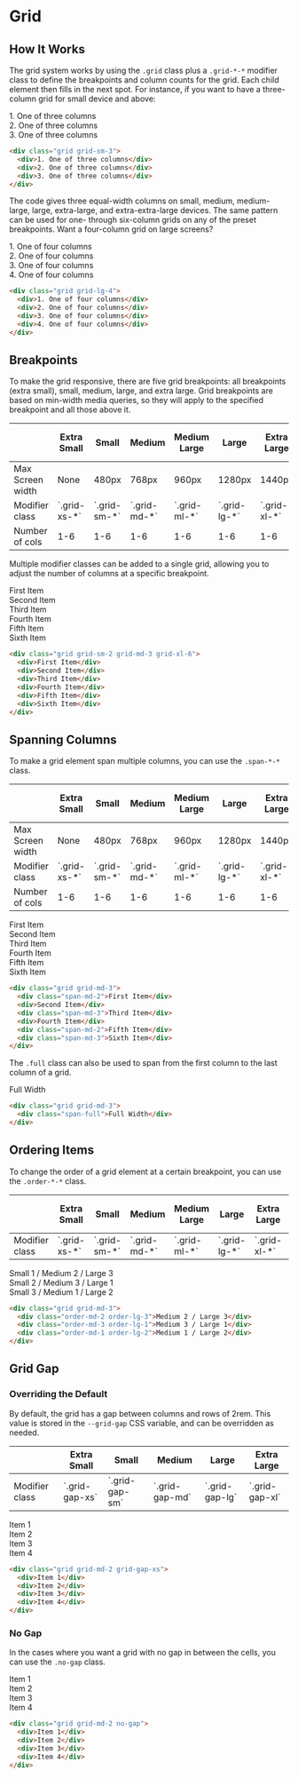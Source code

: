 
<Meta title="Foundation/Grid" />

# Grid

## How It Works

The grid system works by using the `.grid` class plus a `.grid-*-*` modifier class to define the breakpoints and column counts for the grid. Each child element then fills in the next spot. For instance, if you want to have a three-column grid for small device and above:

<div className="code-example code-example--grid">
  <div className="preview">
    <div className="grid grid-sm-3">
      <div>1. One of three columns</div>
      <div>2. One of three columns</div>
      <div>3. One of three columns</div>
    </div>
  </div>
</div>

```html
<div class="grid grid-sm-3">
  <div>1. One of three columns</div>
  <div>2. One of three columns</div>
  <div>3. One of three columns</div>
</div>
```

The code gives three equal-width columns on small, medium, medium-large, large, extra-large, and extra-extra-large devices. The same pattern can be used for one- through six-column grids on any of the preset breakpoints. Want a four-column grid on large screens?

<div className="code-example code-example--grid">
  <div className="preview">
    <div className="grid grid-lg-4">
      <div>1. One of four columns</div>
      <div>2. One of four columns</div>
      <div>3. One of four columns</div>
      <div>4. One of four columns</div>
    </div>
  </div>
</div>

```html
<div class="grid grid-lg-4">
  <div>1. One of four columns</div>
  <div>2. One of four columns</div>
  <div>3. One of four columns</div>
  <div>4. One of four columns</div>
</div>
```

## Breakpoints

To make the grid responsive, there are five grid breakpoints: all breakpoints (extra small), small, medium, large, and extra large.  Grid breakpoints are based on min-width media queries, so they will apply to the specified breakpoint and all those above it.

<div className="tablewrap">
  <table>
    <thead>
      <tr>
        <th>&nbsp;</th>
        <th>Extra Small</th>
        <th>Small</th>
        <th>Medium</th>
        <th>Medium Large</th>
        <th>Large</th>
        <th>Extra Large</th>
        <th>Extra-Extra Large</th>
      </tr>
    </thead>
    <tbody>
      <tr>
        <td>Max Screen width</td>
        <td>None</td>
        <td>480px</td>
        <td>768px</td>
        <td>960px</td>
        <td>1280px</td>
        <td>1440px</td>
        <td>1600px</td>
      </tr>
      <tr>
        <td>Modifier class</td>
        <td>`.grid-xs-*`</td>
        <td>`.grid-sm-*`</td>
        <td>`.grid-md-*`</td>
        <td>`.grid-ml-*`</td>
        <td>`.grid-lg-*`</td>
        <td>`.grid-xl-*`</td>
        <td>`.grid-xxl-*`</td>
      </tr>
      <tr>
        <td>Number of cols</td>
        <td>1-6</td>
        <td>1-6</td>
        <td>1-6</td>
        <td>1-6</td>
        <td>1-6</td>
        <td>1-6</td>
        <td>1-6</td>
      </tr>
    </tbody>
  </table>
</div>

Multiple modifier classes can be added to a single grid, allowing you to adjust the number of columns at a specific breakpoint.

<div className="code-example code-example--grid">
  <div className="preview">
    <div className="grid grid-sm-2 grid-md-3 grid-xl-6">
      <div>First Item</div>
      <div>Second Item</div>
      <div>Third Item</div>
      <div>Fourth Item</div>
      <div>Fifth Item</div>
      <div>Sixth Item</div>
    </div>
  </div>
</div>

```html
<div class="grid grid-sm-2 grid-md-3 grid-xl-6">
  <div>First Item</div>
  <div>Second Item</div>
  <div>Third Item</div>
  <div>Fourth Item</div>
  <div>Fifth Item</div>
  <div>Sixth Item</div>
</div>
```

## Spanning Columns

To make a grid element span multiple columns, you can use the `.span-*-*` class.

<div className="tablewrap">
  <table>
    <thead>
      <tr>
        <th>&nbsp;</th>
        <th>Extra Small</th>
        <th>Small</th>
        <th>Medium</th>
        <th>Medium Large</th>
        <th>Large</th>
        <th>Extra Large</th>
        <th>Extra-Extra Large</th>
      </tr>
    </thead>
    <tbody>
      <tr>
        <td>Max Screen width</td>
        <td>None</td>
        <td>480px</td>
        <td>768px</td>
        <td>960px</td>
        <td>1280px</td>
        <td>1440px</td>
        <td>1600px</td>
      </tr>
      <tr>
        <td>Modifier class</td>
        <td>`.grid-xs-*`</td>
        <td>`.grid-sm-*`</td>
        <td>`.grid-md-*`</td>
        <td>`.grid-ml-*`</td>
        <td>`.grid-lg-*`</td>
        <td>`.grid-xl-*`</td>
        <td>`.grid-xxl-*`</td>
      </tr>
      <tr>
        <td>Number of cols</td>
        <td>1-6</td>
        <td>1-6</td>
        <td>1-6</td>
        <td>1-6</td>
        <td>1-6</td>
        <td>1-6</td>
        <td>1-6</td>
      </tr>
    </tbody>
  </table>
</div>

<div className="code-example code-example--grid">
  <div className="preview">
    <div className="grid grid-md-3">
      <div className="span-md-2">First Item</div>
      <div>Second Item</div>
      <div className="span-md-3">Third Item</div>
      <div>Fourth Item</div>
      <div className="span-md-2">Fifth Item</div>
      <div className="span-md-3">Sixth Item</div>
    </div>
  </div>
</div>

```html
<div class="grid grid-md-3">
  <div class="span-md-2">First Item</div>
  <div>Second Item</div>
  <div class="span-md-3">Third Item</div>
  <div>Fourth Item</div>
  <div class="span-md-2">Fifth Item</div>
  <div class="span-md-3">Sixth Item</div>
</div>
```

The `.full` class can also be used to span from the first column to the last column of a grid.

<div className="code-example code-example--grid">
  <div className="preview">
    <div className="grid grid-md-3">
      <div className="span-full">Full Width</div>
    </div>
  </div>
</div>

```html
<div class="grid grid-md-3">
  <div class="span-full">Full Width</div>
</div>
```

## Ordering Items

To change the order of a grid element at a certain breakpoint, you can use the `.order-*-*` class.

<div className="tablewrap">
  <table>
    <thead>
      <tr>
        <th>&nbsp;</th>
        <th>Extra Small</th>
        <th>Small</th>
        <th>Medium</th>
        <th>Medium Large</th>
        <th>Large</th>
        <th>Extra Large</th>
        <th>Extra-Extra Large</th>
      </tr>
    </thead>
    <tbody>
      <tr>
        <td>Modifier class</td>
        <td>`.grid-xs-*`</td>
        <td>`.grid-sm-*`</td>
        <td>`.grid-md-*`</td>
        <td>`.grid-ml-*`</td>
        <td>`.grid-lg-*`</td>
        <td>`.grid-xl-*`</td>
        <td>`.grid-xxl-*`</td>
      </tr>
    </tbody>
  </table>
</div>

<div className="code-example code-example--grid">
  <div className="preview">
    <div className="grid grid-md-3">
    <div className="order-md-2 order-lg-3">Small 1 / Medium 2 / Large 3</div>
      <div className="order-md-3 order-lg-1">Small 2 / Medium 3 / Large 1</div>
      <div className="order-md-1 order-lg-2">Small 3 / Medium 1 / Large 2</div>
    </div>
  </div>
</div>

```html
<div class="grid grid-md-3">
  <div class="order-md-2 order-lg-3">Medium 2 / Large 3</div>
  <div class="order-md-3 order-lg-1">Medium 3 / Large 1</div>
  <div class="order-md-1 order-lg-2">Medium 1 / Large 2</div>
</div>
```

## Grid Gap

### Overriding the Default

By default, the grid has a gap between columns and rows of 2rem. This value is stored in the `--grid-gap` CSS variable, and can be overridden as needed.

<div className="tablewrap">
  <table>
    <thead>
      <tr>
        <th>&nbsp;</th>
        <th>Extra Small</th>
        <th>Small</th>
        <th>Medium</th>
        <th>Large</th>
        <th>Extra Large</th>
      </tr>
    </thead>
    <tbody>
      <tr>
        <td>Modifier class</td>
        <td>`.grid-gap-xs`</td>
        <td>`.grid-gap-sm`</td>
        <td>`.grid-gap-md`</td>
        <td>`.grid-gap-lg`</td>
        <td>`.grid-gap-xl`</td>
      </tr>
    </tbody>
  </table>
</div>

<div className="code-example code-example--grid">
  <div className="preview">
    <div className="grid grid-md-2 grid-gap-xs">
      <div>Item 1</div>
      <div>Item 2</div>
      <div>Item 3</div>
      <div>Item 4</div>
    </div>
  </div>
</div>

```html
<div class="grid grid-md-2 grid-gap-xs">
  <div>Item 1</div>
  <div>Item 2</div>
  <div>Item 3</div>
  <div>Item 4</div>
</div>
```

### No Gap

In the cases where you want a grid with no gap in between the cells, you can use the `.no-gap` class.

<div className="code-example code-example--grid">
  <div className="preview">
    <div className="grid grid-md-2 no-gap">
      <div>Item 1</div>
      <div>Item 2</div>
      <div>Item 3</div>
      <div>Item 4</div>
    </div>
  </div>
</div>

```html
<div class="grid grid-md-2 no-gap">
  <div>Item 1</div>
  <div>Item 2</div>
  <div>Item 3</div>
  <div>Item 4</div>
</div>
```
